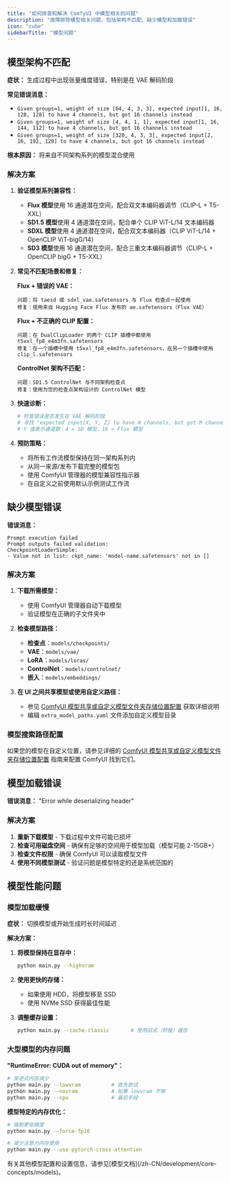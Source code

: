 ```yaml
---
title: "如何排查和解决 ComfyUI 中模型相关的问题"
description: "故障排除模型相关问题，包括架构不匹配、缺少模型和加载错误"
icon: "cube"
sidebarTitle: "模型问题"
---
```


## 模型架构不匹配

**症状：** 生成过程中出现张量维度错误，特别是在 VAE 解码阶段

**常见错误消息：**
- `Given groups=1, weight of size [64, 4, 3, 3], expected input[1, 16, 128, 128] to have 4 channels, but got 16 channels instead`
- `Given groups=1, weight of size [4, 4, 1, 1], expected input[1, 16, 144, 112] to have 4 channels, but got 16 channels instead`
- `Given groups=1, weight of size [320, 4, 3, 3], expected input[2, 16, 192, 128] to have 4 channels, but got 16 channels instead`

**根本原因：** 将来自不同架构系列的模型混合使用

### 解决方案

1. **验证模型系列兼容性：**
   - **Flux 模型**使用 16 通道潜在空间，配合双文本编码器调节（CLIP-L + T5-XXL）
   - **SD1.5 模型**使用 4 通道潜在空间，配合单个 CLIP ViT-L/14 文本编码器
   - **SDXL 模型**使用 4 通道潜在空间，配合双文本编码器（CLIP ViT-L/14 + OpenCLIP ViT-bigG/14）
   - **SD3 模型**使用 16 通道潜在空间，配合三重文本编码器调节（CLIP-L + OpenCLIP bigG + T5-XXL）

2. **常见不匹配场景和修复：**

   **Flux + 错误的 VAE：**
   ```
   问题：将 taesd 或 sdxl_vae.safetensors 与 Flux 检查点一起使用
   修复：使用来自 Hugging Face Flux 发布的 ae.safetensors（Flux VAE）
   ```

   **Flux + 不正确的 CLIP 配置：**
   ```
   问题：在 DualClipLoader 的两个 CLIP 插槽中都使用 t5xxl_fp8_e4m3fn.safetensors
   修复：在一个插槽中使用 t5xxl_fp8_e4m3fn.safetensors，在另一个插槽中使用 clip_l.safetensors
   ```

   **ControlNet 架构不匹配：**
   ```
   问题：SD1.5 ControlNet 与不同架构检查点
   修复：使用为您的检查点架构设计的 ControlNet 模型
   ```

3. **快速诊断：**
   ```bash
   # 检查错误是否发生在 VAE 解码阶段
   # 寻找 "expected input[X, Y, Z] to have N channels, but got M channels"
   # Y 值表示通道数：4 = SD 模型，16 = Flux 模型
   ```

4. **预防策略：**
   - 将所有工作流模型保持在同一架构系列内
   - 从同一来源/发布下载完整的模型包
   - 使用 ComfyUI 管理器的模型兼容性指示器
   - 在自定义之前使用默认示例测试工作流

## 缺少模型错误

**错误消息：** 
```
Prompt execution failed
Prompt outputs failed validation:
CheckpointLoaderSimple:
- Value not in list: ckpt_name: 'model-name.safetensors' not in []
```

### 解决方案

1. **下载所需模型：**
   - 使用 ComfyUI 管理器自动下载模型
   - 验证模型在正确的子文件夹中

2. **检查模型路径：**
   - **检查点**：`models/checkpoints/`
   - **VAE**：`models/vae/`
   - **LoRA**：`models/loras/`
   - **ControlNet**：`models/controlnet/`
   - **嵌入**：`models/embeddings/`

3. **在 UI 之间共享模型或使用自定义路径：**
   - 参见 [ComfyUI 模型共享或自定义模型文件夹存储位置配置](/zh-CN/installation/comfyui_portable_windows#2-comfyui-模型共享或自定义模型文件夹存储位置配置) 获取详细说明
   - 编辑 `extra_model_paths.yaml` 文件添加自定义模型目录

### 模型搜索路径配置

如果您的模型在自定义位置，请参见详细的 [ComfyUI 模型共享或自定义模型文件夹存储位置配置](/zh-CN/installation/comfyui_portable_windows#2-comfyui-模型共享或自定义模型文件夹存储位置配置) 指南来配置 ComfyUI 找到它们。

## 模型加载错误

**错误消息：** "Error while deserializing header"

### 解决方案

1. **重新下载模型** - 下载过程中文件可能已损坏
2. **检查可用磁盘空间** - 确保有足够的空间用于模型加载（模型可能 2-15GB+）
3. **检查文件权限** - 确保 ComfyUI 可以读取模型文件
4. **使用不同模型测试** - 验证问题是模型特定的还是系统范围的

## 模型性能问题

### 模型加载缓慢

**症状：** 切换模型或开始生成时长时间延迟

**解决方案：**
1. **将模型保持在显存中：**
   ```bash
   python main.py --highvram
   ```

2. **使用更快的存储：**
   - 如果使用 HDD，将模型移至 SSD
   - 使用 NVMe SSD 获得最佳性能

3. **调整缓存设置：**
   ```bash
   python main.py --cache-classic       # 使用旧式（积极）缓存
   ```

### 大型模型的内存问题

**"RuntimeError: CUDA out of memory"：**

```bash
# 渐进式内存减少
python main.py --lowvram          # 首先尝试
python main.py --novram           # 如果 lowvram 不够
python main.py --cpu              # 最后手段
```

**模型特定的内存优化：**
```bash
# 强制更低精度
python main.py --force-fp16

# 减少注意力内存使用
python main.py --use-pytorch-cross-attention
```

<Note>
有关其他模型配置和设置信息，请参见[模型文档](/zh-CN/development/core-concepts/models)。
</Note>